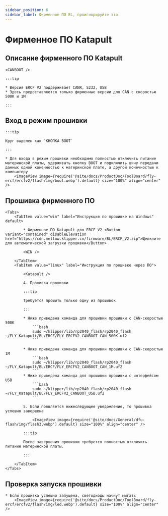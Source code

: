 ```yaml
---
sidebar_position: 6
sidebar_label: Фирменное ПО BL, проигнорируйте это
---
```







# Фирменное ПО Katapult

## Описание фирменного ПО Katapult

    <CANBOOT />

    :::tip

    * Версия ERCF V2 поддерживает CANR, S232, USB
    * Здесь предоставляются только фирменные версии для CAN с скоростью 500K и 1M

    :::

## Вход в режим прошивки

    :::tip

    Круг выделен как `КНОПКА BOOT`

    :::

    * Для входа в режим прошивки необходимо полностью отключить питание материнской платы, удерживать кнопку BOOT и подключить шину передачи данных одной конечностью к материнской плате, а другой конечностью к компьютеру
        <ImageView image={require('@site/docs/ProductDoc/ToolBoard/fly-ercf/ercfv2/flash/img/boot.webp').default} size="100%" align="center" />

## Прошивка фирменного ПО
    <Tabs>
        <TabItem value="win" label="Инструкция по прошивке на Windows" default>

            * Фирменное ПО Katapult для ERCF V2 <Button variant="contained" disableElevation href="https://cdn.mellow.klipper.cn/firmware/BL/ERCF_V2.zip">Щелкните для автоматической загрузки прошивки</Button>

            <WIN />
            
        </TabItem>
        <TabItem value="linux" label="Инструкция по прошивке через ПО">

            <Katapult />

            4. Прошивка прошивки

            :::tip

            Требуется прошить только одну из прошивок

            :::

            * Ниже приведена команда для прошивки прошивки с CAN-скоростью 500K
                ```bash
                sudo ~/klipper/lib/rp2040_flash/rp2040_flash ~/FLY_Katapult/BL/ERCF/FLY_ERCFV2_CANBOOT_CAN_500K.uf2
                ```
                       
            * Ниже приведена команда для прошивки прошивки с CAN-скоростью 1M
                ```bash
                sudo ~/klipper/lib/rp2040_flash/rp2040_flash ~/FLY_Katapult/BL/ERCF/FLY_ERCFV2_CANBOOT_CAN_1M.uf2
                ```
            * Ниже приведена команда для прошивки прошивки с интерфейсом USB
                ```bash
                sudo ~/klipper/lib/rp2040_flash/rp2040_flash ~/FLY_Katapult/BL/FLY_ERCFV2_CANBOOT_USB.uf2
                ```

            5. Если появляется нижеследующее уведомление, то прошивка успешно завершена

                <ImageView image={require('@site/docs/General/dfu-flash/img/flash3.webp').default} size="100%" align="center" />

            :::tip

            После завершения прошивки требуется полностью отключить питание материнской платы.

            :::

        </TabItem>
    </Tabs>

## Проверка запуска прошивки

    * Если прошивка успешно запущена, светодиоды начнут мигать
        <ImageView image={require('@site/docs/ProductDoc/ToolBoard/fly-ercf/ercfv2/flash/img/led.webp').default} size="100%" align="center" />
